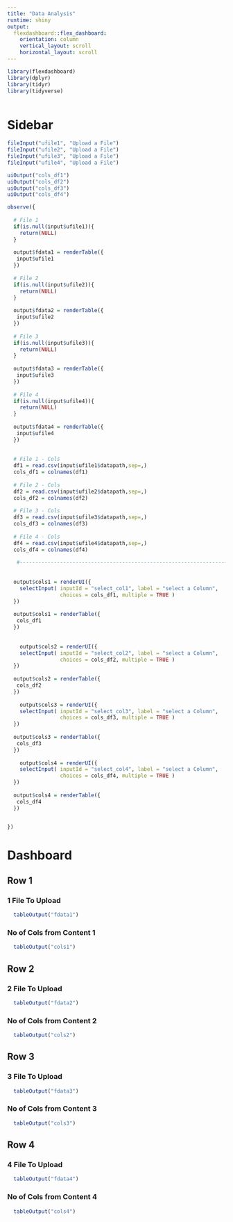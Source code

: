 ---
title: "Data Analysis"
runtime: shiny
output: 
  flexdashboard::flex_dashboard:
    orientation: column
    vertical_layout: scroll
    horizontal_layout: scroll
---

```{r setup, include=FALSE}
library(flexdashboard)
library(dplyr)
library(tidyr)
library(tidyverse)



```

Sidebar {.sidebar}
===============================


```{r}

fileInput("ufile1", "Upload a File")
fileInput("ufile2", "Upload a File")
fileInput("ufile3", "Upload a File")
fileInput("ufile4", "Upload a File")

uiOutput("cols_df1")
uiOutput("cols_df2")
uiOutput("cols_df3")
uiOutput("cols_df4")

```



```{r}
observe({
  
  # File 1
  if(is.null(input$ufile1)){
    return(NULL)
  }
  
  output$fdata1 = renderTable({
   input$ufile1
  })
  
  # File 2
  if(is.null(input$ufile2)){
    return(NULL)
  }
  
  output$fdata2 = renderTable({
   input$ufile2
  })
  
  # File 3
  if(is.null(input$ufile3)){
    return(NULL)
  }
  
  output$fdata3 = renderTable({
   input$ufile3
  })
  
  # File 4
  if(is.null(input$ufile4)){
    return(NULL)
  }
  
  output$fdata4 = renderTable({
   input$ufile4
  })
  
  
  # File 1 - Cols
  df1 = read.csv(input$ufile1$datapath,sep=,)
  cols_df1 = colnames(df1)
  
  # File 2 - Cols
  df2 = read.csv(input$ufile2$datapath,sep=,)
  cols_df2 = colnames(df2)  
  
  # File 3 - Cols
  df3 = read.csv(input$ufile3$datapath,sep=,)
  cols_df3 = colnames(df3)
  
  # File 4 - Cols
  df4 = read.csv(input$ufile4$datapath,sep=,)
  cols_df4 = colnames(df4)
  
   #-------------------------------------------------------------------
  
 
  output$cols1 = renderUI({
    selectInput( inputId = "select_col1", label = "select a Column", 
                 choices = cols_df1, multiple = TRUE )
  })
 
  output$cols1 = renderTable({
   cols_df1
  })
  
  
    output$cols2 = renderUI({
    selectInput( inputId = "select_col2", label = "select a Column", 
                 choices = cols_df2, multiple = TRUE )
  })
 
  output$cols2 = renderTable({
   cols_df2
  })
  
    output$cols3 = renderUI({
    selectInput( inputId = "select_col3", label = "select a Column", 
                 choices = cols_df3, multiple = TRUE )
  })
 
  output$cols3 = renderTable({
   cols_df3
  })
  
    output$cols4 = renderUI({
    selectInput( inputId = "select_col4", label = "select a Column", 
                 choices = cols_df4, multiple = TRUE )
  })
 
  output$cols4 = renderTable({
   cols_df4
  })
  

})
```

Dashboard
===============================

Row 1 
----------------------------------------------------------------------------------------------------------

### 1 File To Upload

```{r , fig.height=2, fig.width=2}
  tableOutput("fdata1")

```




### No of Cols from Content 1

```{r, fig.height=2, fig.width=2}
  tableOutput("cols1")
```

Row 2
----------------------------------------------------------------------------------------------------------

### 2 File To Upload

```{r , fig.height=2, fig.width=2}
  tableOutput("fdata2")
```


### No of Cols from Content 2

```{r, fig.height=2, fig.width=2}
  tableOutput("cols2")
```

Row 3
----------------------------------------------------------------------------------------------------------

### 3 File To Upload

```{r , fig.height=2, fig.width=2}
  tableOutput("fdata3")
```


### No of Cols from Content 3

```{r, fig.height=2, fig.width=2}
  tableOutput("cols3")
```

Row 4
----------------------------------------------------------------------------------------------------------

### 4 File To Upload

```{r , fig.height=2, fig.width=2}
  tableOutput("fdata4")
```


### No of Cols from Content 4

```{r, fig.height=2, fig.width=2}
  tableOutput("cols4")
```


